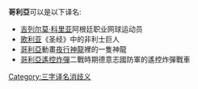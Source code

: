 '''哥利亞'''可以是以下译名:
*[[吉列尔莫·科里亚|吉列尔莫·科里亚]]阿根廷职业网球运动员
*[[歌利亚|歌利亚]]《圣经》中的非利士巨人
*[[夜行神龍|哥利亞]]動畫[[夜行神龍|夜行神龍]]裡的一隻神龍
*[[哥利亞遙控炸彈|哥利亞遙控炸彈]]二戰時期德意志國防軍的遙控炸彈戰車
{{消歧义}}
[[Category:三字译名消歧义|Category:三字译名消歧义]]